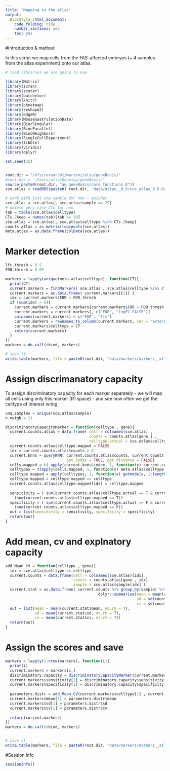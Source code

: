 ```yaml
---
title: "Mapping to the atlas"
output:
  BiocStyle::html_document:
    code_folding: hide
    number_sections: yes
    toc: yes  
---
```

#Introduction & method

In this script we map cells from the FAS-affected embryos (+ 4 samples from the atlas experiment) onto our atlas.

```r
# load libraries we are going to use

library(Matrix)
library(scran)
library(scater)
library(batchelor)
library(knitr)
library(pheatmap)
library(reshape2)
library(edgeR)
library(MouseGastrulationData)
library(BiocSingular)
library(BiocParallel)
library(BiocNeighbors)
library(SingleCellExperiment)
library(tibble)
library(viridis)
library(dplyr)

set.seed(32)


root.dir = "/nfs/research1/marioni/alsu/geneBasis/"
#root.dir = "/Users/alsu/Develop/geneBasis/"
source(paste0(root.dir, "am_geneBasis/core_functions.R"))
sce.atlas = readRDS(paste0( root.dir, "data/atlas__8_5/sce_atlas_8.5.Rds"))

# work with just one sample for now - quicker
sce.atlas = sce.atlas[, sce.atlas$sample == 29]
# delete very rare CTs for now
tab = table(sce.atlas$celltype)
CTs.2keep = names(tab)[tab >= 20]
sce.atlas = sce.atlas[, sce.atlas$celltype %in% CTs.2keep]  
counts.atlas = as.matrix(logcounts(sce.atlas))
meta.atlas = as.data.frame(colData(sce.atlas))


```


# Marker detection 

```r


lfc.thresh = 0.5
FDR.thresh = 0.05

markers = lapply(unique(meta.atlas$celltype), function(CT){
  print(CT)
  current.markers = findMarkers( sce.atlas , sce.atlas$celltype %in% CT, lfc = lfc.thresh, direction = "up", assay.type="logcounts")
  current.markers = as.data.frame( current.markers[[2]] )                
  idx = current.markers$FDR < FDR.thresh
  if (sum(idx) > 0){
    current.markers = current.markers[current.markers$FDR < FDR.thresh , ]
    current.markers = current.markers[, c("FDR", "logFC.FALSE")]
    colnames(current.markers) = c("FDR", "lfc")
    current.markers = rownames_to_column(current.markers, var = "external_gene_name")
    current.markers$celltype = CT
    return(current.markers)
  }
})
markers = do.call(rbind, markers)

# save it
write.table(markers, file = paste0(root.dir, "data/markers/markers__atlas_E8_5.tab"), row.names = F, col.names = T, quote = F, sep = "\t")

```


# Assign discrimanatory capacity 

To assign discriminatory capacity for each marker separately - we will map all cells using only this marker (R1 space) - and see how often we get the celltype of interest wring

```r


unq.samples = unique(sce.atlas$sample)
n.neigh = 21

discriminatoryCapacityMarker = function(celltype , gene){
  current.counts.atlas = data.frame( cell = colnames(sce.atlas) , 
                                     counts = counts.atlas[gene,] , 
                                     celltype.actual = sce.atlas$celltype == celltype)
  current.counts.atlas$celltype.mapped = FALSE
  idx = current.counts.atlas$counts > 0
  current.knns = queryKNN( current.counts.atlas$counts, current.counts.atlas$counts[idx], k = n.neigh, 
                           get.index = TRUE, get.distance = FALSE)
  cells.mapped = t( apply(current.knns$index, 1, function(x) current.counts.atlas$cell[x[2:n.neigh]]) )
  celltypes = t(apply(cells.mapped, 1, function(x) meta.atlas$celltype[match(x, meta.atlas$cell)]))
  celltype.mapped = apply(celltypes, 1, function(x) getmode(x, 1:length(x)))
  celltype.mapped = celltype.mapped == celltype
  current.counts.atlas$celltype.mapped[idx] = celltype.mapped
  
  sensitivity = ( sum(current.counts.atlas$celltype.actual == T & current.counts.atlas$celltype.mapped == T ) )/
    (sum(current.counts.atlas$celltype.mapped == T))
  specificity = ( sum(current.counts.atlas$celltype.actual == F & current.counts.atlas$celltype.mapped == F ) )/
    (sum(current.counts.atlas$celltype.mapped == F))
  out = list(sensitivity = sensitivity, specificity = specificity)
  return(out)
}


```

# Add mean, cv and explnatory capacity

```r


add_Mean_CV = function(celltype , gene){
  idx = sce.atlas$celltype == celltype
  current.counts = data.frame(cell = colnames(sce.atlas)[idx] , 
                              counts = counts.atlas[gene , idx],
                              sample = sce.atlas$sample[idx] ) 
  current.stat = as.data.frame( current.counts %>% group_by(sample) %>%
                                         dplyr::summarise(mean = mean(counts),
                                                          sd = sd(counts) , 
                                                          cv = sd(counts)/mean(counts) ))
  out = list(mean = mean(current.stat$mean, na.rm = T),
             sd = mean(current.stat$sd, na.rm = T),
             cv = mean(current.stat$cv, na.rm = T))
  return(out)
}


```

# Assign the scores and save

```r


markers = lapply(1:nrow(markers), function(i){
  print(i)
  current.markers = markers[i,]
  discriminatory.capacity = discriminatoryCapacityMarker(current.markers$celltype[1] , current.markers$external_gene_name[1])
  current.markers$sensitivity[1] = discriminatory.capacity$sensitivity
  current.markers$specificity[1] = discriminatory.capacity$specificity
  
  parameters.distr = add_Mean_CV(current.markers$celltype[1] , current.markers$external_gene_name[1])
  current.markers$mean[1] = parameters.distr$mean
  current.markers$sd[1] = parameters.distr$sd
  current.markers$cv[1] = parameters.distr$cv
  
  return(current.markers)
})
markers = do.call(rbind, markers)


# save it
write.table(markers, file = paste0(root.dir, "data/markers/markers__atlas_E8_5.tab"), row.names = F, col.names = T, quote = F, sep = "\t")


```


#Session Info

```r
sessionInfo()
```
